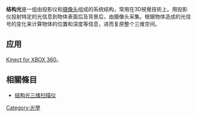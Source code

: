 {{unreferenced|time=2011-03-21T12:18:32+00:00}}
'''结构光'''是一组由投影仪和[[摄像头|摄像头]]组成的系统结构，常用在3D視覺技術上。用投影仪投射特定的光信息到物体表面后及背景后，由摄像头采集。根据物体造成的光信号的变化来计算物体的位置和深度等信息，进而复原整个三维空间。

==应用==
[[Kinect|Kinect for XBOX 360]]。

==相關條目==
*[[结构光三维扫描仪|结构光三维扫描仪]]

[[Category:光學|Category:光學]]
{{tech-stub}}